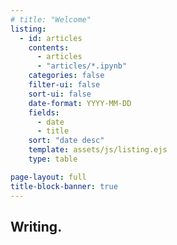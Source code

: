 ```yaml
---
# title: "Welcome"
listing:
  - id: articles
    contents: 
      - articles
      - "articles/*.ipynb"
    categories: false
    filter-ui: false
    sort-ui: false
    date-format: YYYY-MM-DD
    fields:
      - date
      - title
    sort: "date desc"
    template: assets/js/listing.ejs
    type: table

page-layout: full
title-block-banner: true
---
```


## Writing.

:::{#articles}
:::


